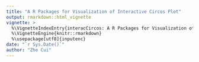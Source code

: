 ```yaml
---
title: "A R Packages for Visualization of Interactive Circos Plot"
output: rmarkdown::html_vignette
vignette: >
  %\VignetteIndexEntry{interacCircos: A R Packages for Visualization of Interactive Circos Plot}
  %\VignetteEngine{knitr::rmarkdown}
  %\usepackage[utf8]{inputenc}
date: "`r Sys.Date()`"
author: "Zhe Cui"
---
```

